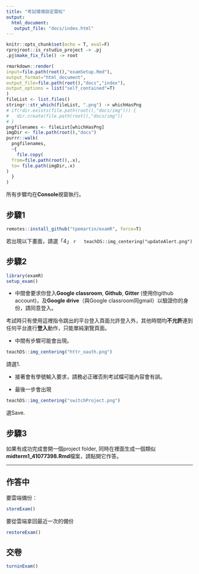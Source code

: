 ```yaml
---
title: "考試環境設定需知"
output: 
  html_document:
   output_file: "docs/index.html"
---
```


```r
knitr::opts_chunk$set(echo = T, eval=F)
rprojroot::is_rstudio_project -> .pj
.pj$make_fix_file() -> root

```

```r
rmarkdown::render(
input=file.path(root(),"examSetup.Rmd"),
output_format="html_document",
output_file=file.path(root(),"docs","index"),
output_options = list("self_contained"=T)
)
fileList <- list.files()
stringr::str_which(fileList, ".png") -> whichHasPng
# if(!dir.exists(file.path(root(),"docs/img"))) {
#   dir.create(file.path(root(),"docs/img"))
# }
pngfilenames <- fileList[whichHasPng]
imgDir <- file.path(root(),"docs")
purrr::walk(
  pngfilenames,
  ~{
    file.copy(
  from=file.path(root(),.x),
  to= file.path(imgDir,.x)
)
  }
)

```

所有步驟均在**Console**視窗執行。

## 步驟1

```r
remotes::install_github("tpemartin/examR", force=T)
```

若出現以下畫面，請選「4」
  ```r
  teachDS::img_centering("updateAlert.png")
  ```

## 步驟2

```r
library(examR)
setup_exam()
```

  * 中間會要求你登入**Google classroom**, **Github**, **Gitter** (使用你github account)，及**Google drive**（與Google classroom同gmail）以驗證你的身份，請同意登入。
  
<div class="alert alert-danger">
考試時只有使用這裡指令跳出的平台登入頁面允許登入外，其他時間均**不允許**連到任何平台進行**登入**動作，只能單純瀏覽頁面。
</div>

  * 中間有步驟可能會出現。
  ```r
  teachDS::img_centering("httr_oauth.png")
  ```
  請選1. 

  * 接著會有學號輸入要求，請務必正確否則考試檔可能內容會有誤。

  * 最後一步會出現
  ```r
  teachDS::img_centering("switchProject.png")
  ```
  選Save. 

## 步驟3

如果有成功完成會開一個project folder, 同時在裡面生成一個類似**midterm1_41077398.Rmd**檔案，請點開它作答。

***

## 作答中

要雲端備份：
```r
storeExam()
```

要從雲端拿回最近一次的備份
```r
restoreExam()
```

## 交卷

```r
turninExam()
```

